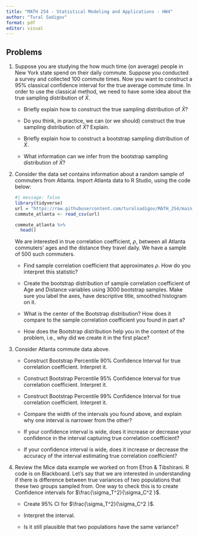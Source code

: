 ```yaml
---
title: "MATH 254 - Statistical Modeling and Applications - HW4"
author: "Tural Sadigov"
format: pdf
editor: visual
---
```


## Problems

1.  Suppose you are studying the how much time (on average) people in New York state spend on their daily commute. Suppose you conducted a survey and collected 100 commute times. Now you want to construct a 95% classical confidence interval for the true average commute time. In order to use the classical method, we need to have some idea about the true sampling distribution of $\bar{X}$.

    -   Briefly explain how to construct the true sampling distribution of $\bar{X}$?

    -   Do you think, in practice, we can (or we should) construct the true sampling distribution of $\bar{X}$? Explain.

    -   Briefly explain how to construct a bootstrap sampling distribution of $\bar{X}$.\

    -   What information can we infer from the bootstrap sampling distribution of $\bar{X}$?

2.  Consider the data set contains information about a random sample of commuters from Atlanta. Import Atlanta data to R Studio, using the code below:

    ```r
    #| message: false
    library(tidyverse)
    url = "https://raw.githubusercontent.com/turalsadigov/MATH_254/main/data/CommuteAtlanta.csv"
    commute_atlanta <- read_csv(url)

    commute_atlanta %>% 
      head()
    ```

    We are interested in true correlation coefficient, $\rho$, between all Atlanta commuters' ages and the distance they travel daily. We have a sample of 500 such commuters.

    -   Find sample correlation coefficient that approximates $\rho$. How do you interpret this statistic?

    -   Create the bootstrap distribution of sample correlation coefficient of Age and Distance variables using 3000 bootstrap samples. Make sure you label the axes, have descriptive title, smoothed histogram on it.

    -   What is the center of the Bootstrap distribution? How does it compare to the sample correlation coefficient you found in part a?

    -   How does the Bootstrap distribution help you in the context of the problem, i.e., why did we create it in the first place?

3.  Consider Atlanta commute data above.

    -   Construct Bootstrap Percentile 90% Confidence Interval for true correlation coefficient. Interpret it.

    -   Construct Bootstrap Percentile 95% Confidence Interval for true correlation coefficient. Interpret it.

    -   Construct Bootstrap Percentile 99% Confidence Interval for true correlation coefficient. Interpret it.

    -   Compare the width of the intervals you found above, and explain why one interval is narrower from the other?

    -   If your confidence interval is wide, does it increase or decrease your confidence in the interval capturing true correlation coefficient?

    -   If your confidence interval is wide, does it increase or decrease the accuracy of the interval estimating true correlation coefficient?

4.  Review the Mice data example we worked on from Efron & Tibshirani. R code is on Blackboard. Let's say that we are interested in understanding if there is difference between true variances of two populations that these two groups sampled from. One way to check this is to create Confidence intervals for $\frac{\sigma_T^2}{\sigma_C^2 }$.

    -   Create 95% CI for $\frac{\sigma_T^2}{\sigma_C^2 }$.

    -   Interpret the interval.

    -   Is it still plausible that two populations have the same variance?
